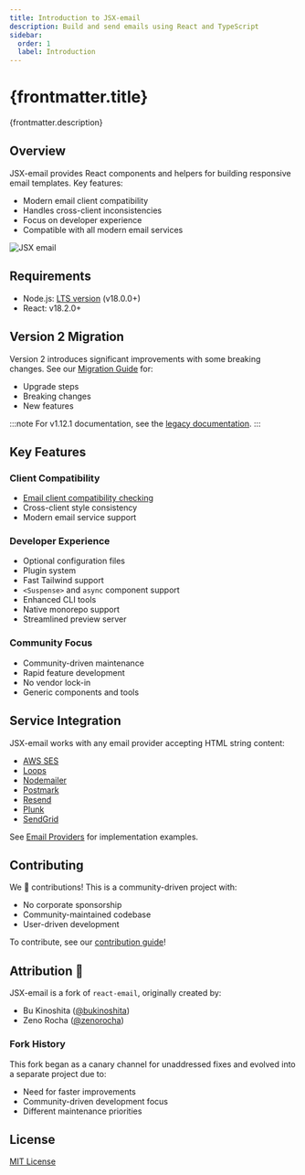 ```yaml
---
title: Introduction to JSX-email
description: Build and send emails using React and TypeScript
sidebar:
  order: 1
  label: Introduction
---
```


<h1>{frontmatter.title}</h1>
<p>{frontmatter.description}</p>

## Overview

JSX-email provides React components and helpers for building responsive email templates. Key features:

- Modern email client compatibility
- Handles cross-client inconsistencies
- Focus on developer experience
- Compatible with all modern email services

<div>
  <img
    src="https://raw.githubusercontent.com/shellscape/jsx-email/main/assets/clients.svg"
    alt="JSX email"
    class="clients"
  />
</div>

## Requirements

- Node.js: [LTS version](https://github.com/nodejs/Release) (v18.0.0+)
- React: v18.2.0+

## Version 2 Migration

Version 2 introduces significant improvements with some breaking changes. See our [Migration Guide](/upgrade/v2) for:

- Upgrade steps
- Breaking changes
- New features

:::note
For v1.12.1 documentation, see the [legacy documentation](https://github.com/shellscape/jsx-email/tree/545ad7550fef11cc18fafe71c772c7b66a8b2373).
:::

## Key Features

### Client Compatibility

- [Email client compatibility checking](/core/cli#check)
- Cross-client style consistency
- Modern email service support

### Developer Experience

- Optional configuration files
- Plugin system
- Fast Tailwind support
- `<Suspense>` and `async` component support
- Enhanced CLI tools
- Native monorepo support
- Streamlined preview server

### Community Focus

- Community-driven maintenance
- Rapid feature development
- No vendor lock-in
- Generic components and tools

## Service Integration

JSX-email works with any email provider accepting HTML string content:

- [AWS SES](https://aws.amazon.com/ses)
- [Loops](https://loops.so)
- [Nodemailer](https://nodemailer.com)
- [Postmark](https://postmarkapp.com)
- [Resend](https://resend.com)
- [Plunk](https://www.useplunk.com/)
- [SendGrid](https://sendgrid.com)

See [Email Providers](/getting-started/email-providers) for implementation examples.

## Contributing

We 💛 contributions! This is a community-driven project with:

- No corporate sponsorship
- Community-maintained codebase
- User-driven development

To contribute, see our [contribution guide](/getting-started/contributing)!

## Attribution 🧡

JSX-email is a fork of `react-email`, originally created by:

- Bu Kinoshita ([@bukinoshita](https://twitter.com/bukinoshita))
- Zeno Rocha ([@zenorocha](https://twitter.com/zenorocha))

### Fork History

This fork began as a canary channel for unaddressed fixes and evolved into a separate project due to:

- Need for faster improvements
- Community-driven development focus
- Different maintenance priorities

## License

[MIT License](https://github.com/shellscape/jsx-email/blob/main/LICENSE.md)
